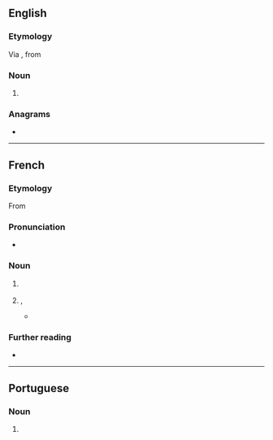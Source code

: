 ==English==
{{wikipedia}}

===Etymology===
Via {{etyl|fr|en}}, from {{etyl|ar|en}} {{m|ar|سُوق||market}}

===Noun===
{{en-noun}}

# {{alternative spelling of|souq|lang=en}}

===Anagrams===
* {{anagrams|en|a=kosu|Kuos}}

----

==French==

===Etymology===
From {{etyl|ar|fr}} {{m|ar|سُوق||market}}

===Pronunciation===
* {{fr-IPA}}

===Noun===
{{fr-noun|m}}

# {{l|en|souq}} {{gloss|Arabic market}}
# {{lb|fr|figurative|colloquial}} {{l|en|mess}}, {{l|en|chaos}}
#* {{quote-book|lang=fr|year=2003|author=Michaëla de Filsjacq|title=L'enfer du JE|publisher=Éditions Le Manuscrit|isbn=978-2748129748|page=172
|passage=Tout sera bien rangé, personne ne viendra foutre le '''souk''' chez moi. Je ne donnerai mon adresse à personne. (...)}}

===Further reading===
* {{R:TLFi}}

----

==Portuguese==

===Noun===
{{pt-noun|m|s}}

# {{alternative form of|souq|lang=pt}}